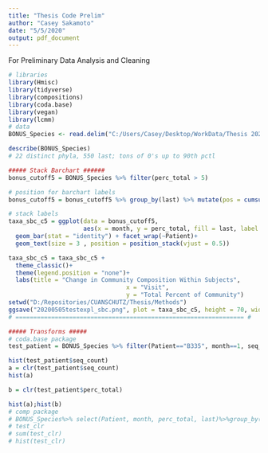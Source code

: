 ---
title: "Thesis Code Prelim"
author: "Casey Sakamoto"
date: "5/5/2020"
output: pdf_document
---
For Preliminary Data Analysis and Cleaning
```{r setup, include=FALSE}
# libraries
library(Hmisc)
library(tidyverse)
library(compositions)
library(coda.base)
library(vegan)
library(lcmm)
# data
BONUS_Species <- read.delim("C:/Users/Casey/Desktop/WorkData/Thesis 2020/BONUS_Species.txt")
```

```{r summaries}
describe(BONUS_Species)
# 22 distinct phyla, 550 last; tons of 0's up to 90th pctl

##### Stack Barchart ######
bonus_cutoff5 = BONUS_Species %>% filter(perc_total > 5)

# position for barchart labels
bonus_cutoff5 = bonus_cutoff5 %>% group_by(last) %>% mutate(pos = cumsum(perc_total) - (0.5)* perc_total)

# stack labels
taxa_sbc_c5 = ggplot(data = bonus_cutoff5,
                     aes(x = month, y = perc_total, fill = last, label = last)) + 
  geom_bar(stat = "identity") + facet_wrap(~Patient)+
  geom_text(size = 3 , position = position_stack(vjust = 0.5)) 

taxa_sbc_c5 = taxa_sbc_c5 + 
  theme_classic()+
  theme(legend.position = "none")+
  labs(title = "Change in Community Composition Within Subjects",
                                 x = "Visit", 
                                 y = "Total Percent of Community")
setwd("D:/Repositories/CUANSCHUTZ/Thesis/Methods")
ggsave("20200505testexpl_sbc.png", plot = taxa_sbc_c5, height = 70, width = 70, limitsize = FALSE)
# ================================================================ #

##### Transforms #####
# coda.base package
test_patient = BONUS_Species %>% filter(Patient=="B335", month==1, seq_count >0)%>% select(seq_count, perc_total)

hist(test_patient$seq_count)
a = clr(test_patient$seq_count)
hist(a)

b = clr(test_patient$perc_total)

hist(a);hist(b)
# comp package
# BONUS_Species%>% select(Patient, month, perc_total, last)%>%group_by(Patient, month) %>% filter(perc_total > 0) 
# test_clr
# sum(test_clr)
# hist(test_clr)
```

